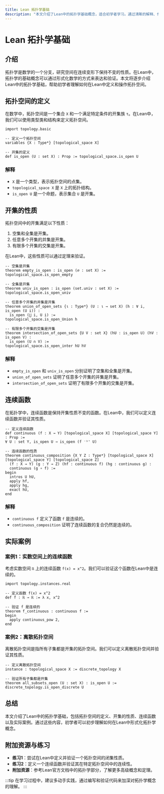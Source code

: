 ```yaml
---
title: Lean 拓扑学基础
description: "本文介绍了Lean中的拓扑学基础概念，适合初学者学习。通过清晰的解释、代码示例和实际案例，帮助读者理解拓扑学在Lean中的实现和应用。"
---
```


# Lean 拓扑学基础

## 介绍

拓扑学是数学的一个分支，研究空间在连续变形下保持不变的性质。在Lean中，拓扑学的基础概念可以通过形式化数学的方式来表达和验证。本文将逐步介绍Lean中的拓扑学基础，帮助初学者理解如何在Lean中定义和操作拓扑空间。

## 拓扑空间的定义

在数学中，拓扑空间是一个集合 `X` 和一个满足特定条件的开集族 `τ`。在Lean中，我们可以使用类型类和结构来定义拓扑空间。

```lean
import topology.basic

-- 定义一个拓扑空间
variables {X : Type*} [topological_space X]

-- 开集的定义
def is_open (U : set X) : Prop := topological_space.is_open U
```

### 解释

- `X` 是一个类型，表示拓扑空间的点集。
- `topological_space X` 是 `X` 上的拓扑结构。
- `is_open U` 是一个命题，表示集合 `U` 是开集。

## 开集的性质

拓扑空间中的开集满足以下性质：

1. 空集和全集是开集。
2. 任意多个开集的并集是开集。
3. 有限多个开集的交集是开集。

在Lean中，这些性质可以通过定理来验证。

```lean
-- 空集是开集
theorem empty_is_open : is_open (∅ : set X) :=
topological_space.is_open_empty

-- 全集是开集
theorem univ_is_open : is_open (set.univ : set X) :=
topological_space.is_open_univ

-- 任意多个开集的并集是开集
theorem union_of_open_sets {ι : Type*} (U : ι → set X) (h : ∀ i, is_open (U i)) :
  is_open (⋃ i, U i) :=
topological_space.is_open_Union h

-- 有限多个开集的交集是开集
theorem intersection_of_open_sets {U V : set X} (hU : is_open U) (hV : is_open V) :
  is_open (U ∩ V) :=
topological_space.is_open_inter hU hV
```

### 解释

- `empty_is_open` 和 `univ_is_open` 分别证明了空集和全集是开集。
- `union_of_open_sets` 证明了任意多个开集的并集是开集。
- `intersection_of_open_sets` 证明了有限多个开集的交集是开集。

## 连续函数

在拓扑学中，连续函数是保持开集性质不变的函数。在Lean中，我们可以定义连续函数并验证其性质。

```lean
-- 定义连续函数
def continuous (f : X → Y) [topological_space X] [topological_space Y] : Prop :=
∀ U : set Y, is_open U → is_open (f ⁻¹' U)

-- 连续函数的性质
theorem continuous_composition {X Y Z : Type*} [topological_space X] [topological_space Y] [topological_space Z]
  (f : X → Y) (g : Y → Z) (hf : continuous f) (hg : continuous g) :
  continuous (g ∘ f) :=
begin
  intros U hU,
  apply hf,
  apply hg,
  exact hU,
end
```

### 解释

- `continuous f` 定义了函数 `f` 是连续的。
- `continuous_composition` 证明了连续函数的复合仍然是连续的。

## 实际案例

### 案例1：实数空间上的连续函数

考虑实数空间 `ℝ` 上的连续函数 `f(x) = x^2`。我们可以验证这个函数在Lean中是连续的。

```lean
import topology.instances.real

-- 定义函数 f(x) = x^2
def f : ℝ → ℝ := λ x, x^2

-- 验证 f 是连续的
theorem f_continuous : continuous f :=
begin
  apply continuous_pow 2,
end
```

### 案例2：离散拓扑空间

离散拓扑空间是指所有子集都是开集的拓扑空间。我们可以定义离散拓扑空间并验证其性质。

```lean
-- 定义离散拓扑空间
instance : topological_space X := discrete_topology X

-- 验证所有子集都是开集
theorem all_subsets_open (U : set X) : is_open U :=
discrete_topology.is_open_discrete U
```

## 总结

本文介绍了Lean中的拓扑学基础，包括拓扑空间的定义、开集的性质、连续函数以及实际案例。通过这些内容，初学者可以初步理解如何在Lean中形式化拓扑学概念。

## 附加资源与练习

- **练习1**：尝试在Lean中定义并验证一个拓扑空间的闭集性质。
- **练习2**：定义一个连续函数并验证其在特定拓扑空间中的连续性。
- **附加资源**：参考Lean官方文档中的拓扑学部分，了解更多高级概念和定理。

:::tip
在学习过程中，建议多动手实践，通过编写和验证代码来加深对拓扑学概念的理解。
:::